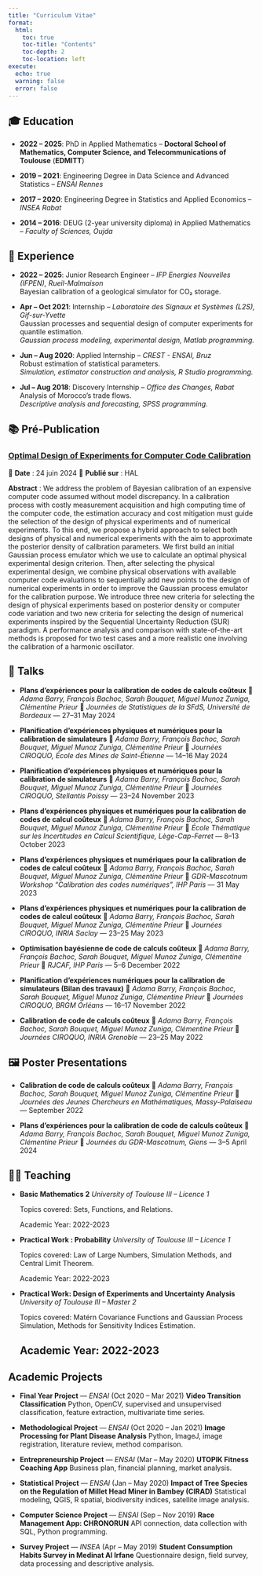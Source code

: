 ```yaml
---
title: "Curriculum Vitae"
format:
  html:
    toc: true   
    toc-title: "Contents"    
    toc-depth: 2    
    toc-location: left  
execute:
  echo: true
  warning: false
  error: false
---
```


## 🎓 Education

-   **2022 – 2025**: PhD in Applied Mathematics – **Doctoral School of Mathematics, Computer Science, and Telecommunications of Toulouse** (**EDMITT**)

-   **2019 – 2021**: Engineering Degree in Data Science and Advanced Statistics – *ENSAI Rennes*

-   **2017 – 2020**: Engineering Degree in Statistics and Applied Economics – *INSEA Rabat*

-   **2014 – 2016**: DEUG (2-year university diploma) in Applied Mathematics – *Faculty of Sciences, Oujda*

## 💼 Experience

-   **2022 – 2025**: Junior Research Engineer – *IFP Energies Nouvelles (IFPEN), Rueil-Malmaison*\
    Bayesian calibration of a geological simulator for CO₂ storage.

-   **Apr – Oct 2021**: Internship – *Laboratoire des Signaux et Systèmes (L2S), Gif-sur-Yvette*\
    Gaussian processes and sequential design of computer experiments for quantile estimation.\
    *Gaussian process modeling, experimental design, Matlab programming.*

-   **Jun – Aug 2020**: Applied Internship – *CREST - ENSAI, Bruz*\
    Robust estimation of statistical parameters.\
    *Simulation, estimator construction and analysis, R Studio programming.*

-   **Jul – Aug 2018**: Discovery Internship – *Office des Changes, Rabat*\
    Analysis of Morocco’s trade flows.\
    *Descriptive analysis and forecasting, SPSS programming.*

## 📚 Pré-Publication

### [Optimal Design of Experiments for Computer Code Calibration](https://theses.hal.science/UNIV-UT3/hal-04615127v2)

📅 **Date** : 24 juin 2024 📍 **Publié sur** : HAL

**Abstract** : We address the problem of Bayesian calibration of an expensive computer code assumed without model discrepancy. In a calibration process with costly measurement acquisition and high computing time of the computer code, the estimation accuracy and cost mitigation must guide the selection of the design of physical experiments and of numerical experiments. To this end, we propose a hybrid approach to select both designs of physical and numerical experiments with the aim to approximate the posterior density of calibration parameters. We first build an initial Gaussian process emulator which we use to calculate an optimal physical experimental design criterion. Then, after selecting the physical experimental design, we combine physical observations with available computer code evaluations to sequentially add new points to the design of numerical experiments in order to improve the Gaussian process emulator for the calibration purpose. We introduce three new criteria for selecting the design of physical experiments based on posterior density or computer code variation and two new criteria for selecting the design of numerical experiments inspired by the Sequential Uncertainty Reduction (SUR) paradigm. A performance analysis and comparison with state-of-the-art methods is proposed for two test cases and a more realistic one involving the calibration of a harmonic oscillator.

## 🎤 Talks

-   **Plans d’expériences pour la calibration de codes de calculs coûteux** 👥 *Adama Barry, François Bachoc, Sarah Bouquet, Miguel Munoz Zuniga, Clémentine Prieur* 📍 *Journées de Statistiques de la SFdS, Université de Bordeaux* — 27–31 May 2024

-   **Planification d'expériences physiques et numériques pour la calibration de simulateurs** 👥 *Adama Barry, François Bachoc, Sarah Bouquet, Miguel Munoz Zuniga, Clémentine Prieur* 📍 *Journées CIROQUO, École des Mines de Saint-Étienne* — 14–16 May 2024

-   **Planification d'expériences physiques et numériques pour la calibration de simulateurs** 👥 *Adama Barry, François Bachoc, Sarah Bouquet, Miguel Munoz Zuniga, Clémentine Prieur* 📍 *Journées CIROQUO, Stellantis Poissy* — 23–24 November 2023

-   **Plans d'expériences physiques et numériques pour la calibration de codes de calcul coûteux** 👥 *Adama Barry, François Bachoc, Sarah Bouquet, Miguel Munoz Zuniga, Clémentine Prieur* 📍 *École Thématique sur les Incertitudes en Calcul Scientifique, Lège-Cap-Ferret* — 8–13 October 2023

-   **Plans d'expériences physiques et numériques pour la calibration de codes de calcul coûteux** 👥 *Adama Barry, François Bachoc, Sarah Bouquet, Miguel Munoz Zuniga, Clémentine Prieur* 📍 *GDR-Mascotnum Workshop “Calibration des codes numériques”, IHP Paris* — 31 May 2023

-   **Plans d'expériences physiques et numériques pour la calibration de codes de calcul coûteux** 👥 *Adama Barry, François Bachoc, Sarah Bouquet, Miguel Munoz Zuniga, Clémentine Prieur* 📍 *Journées CIROQUO, INRIA Saclay* — 23–25 May 2023

-   **Optimisation bayésienne de code de calculs coûteux** 👥 *Adama Barry, François Bachoc, Sarah Bouquet, Miguel Munoz Zuniga, Clémentine Prieur* 📍 *RJCAF, IHP Paris* — 5–6 December 2022

-   **Planification d'expériences numériques pour la calibration de simulateurs (Bilan des travaux)** 👥 *Adama Barry, François Bachoc, Sarah Bouquet, Miguel Munoz Zuniga, Clémentine Prieur* 📍 *Journées CIROQUO, BRGM Orléans* — 16–17 November 2022

-   **Calibration de code de calculs coûteux** 👥 *Adama Barry, François Bachoc, Sarah Bouquet, Miguel Munoz Zuniga, Clémentine Prieur* 📍 *Journées CIROQUO, INRIA Grenoble* — 23–25 May 2022

## 🖼️ Poster Presentations

-   **Calibration de code de calculs coûteux** 👥 *Adama Barry, François Bachoc, Sarah Bouquet, Miguel Munoz Zuniga, Clémentine Prieur* 📍 *Journées des Jeunes Chercheurs en Mathématiques, Massy-Palaiseau* — September 2022

-   **Plans d'expériences pour la calibration de code de calculs coûteux** 👥 *Adama Barry, François Bachoc, Sarah Bouquet, Miguel Munoz Zuniga, Clémentine Prieur* 📍 *Journées du GDR-Mascotnum, Giens* — 3–5 April 2024

## 👨‍🏫 Teaching

-   **Basic Mathematics 2** *University of Toulouse III – Licence 1*

    Topics covered: Sets, Functions, and Relations.

    Academic Year: 2022-2023

-   **Practical Work : Probability** *University of Toulouse III – Licence 1*

    Topics covered: Law of Large Numbers, Simulation Methods, and Central Limit Theorem.

    Academic Year: 2022-2023

-   **Practical Work: Design of Experiments and Uncertainty Analysis** *University of Toulouse III – Master 2*

    Topics covered: Matérn Covariance Functions and Gaussian Process Simulation, Methods for Sensitivity Indices Estimation.

    ## Academic Year: 2022-2023

## Academic Projects

-   **Final Year Project** — *ENSAI* (Oct 2020 – Mar 2021) **Video Transition Classification** Python, OpenCV, supervised and unsupervised classification, feature extraction, multivariate time series.

-   **Methodological Project** — *ENSAI* (Oct 2020 – Jan 2021) **Image Processing for Plant Disease Analysis** Python, ImageJ, image registration, literature review, method comparison.

-   **Entrepreneurship Project** — *ENSAI* (Mar – May 2020) **UTOPIK Fitness Coaching App** Business plan, financial planning, market analysis.

-   **Statistical Project** — *ENSAI* (Jan – May 2020) **Impact of Tree Species on the Regulation of Millet Head Miner in Bambey (CIRAD)** Statistical modeling, QGIS, R spatial, biodiversity indices, satellite image analysis.

-   **Computer Science Project** — *ENSAI* (Sep – Nov 2019) **Race Management App: CHRONORUN** API connection, data collection with SQL, Python programming.

-   **Survey Project** — *INSEA* (Apr – May 2019) **Student Consumption Habits Survey in Medinat Al Irfane** Questionnaire design, field survey, data processing and descriptive analysis.
